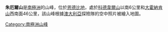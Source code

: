 {{coord|66|57|S|53|9|E|source:GNIS|display=title}}

'''朱厄爾山'''是[[南極洲|南極洲]]的山峰，位於[[恩德比地|恩德比地]]，處於[[科德韋爾山|科德韋爾山]]以南6公里和[[大霍納肯山|大霍納肯山]]西南面46公里，該山峰根據[[澳大利亞|澳大利亞]]探險隊的空中照片被繪入地圖。

{{Antarctica-geo-stub}}
[[Category:南極洲山峰|Category:南極洲山峰]]